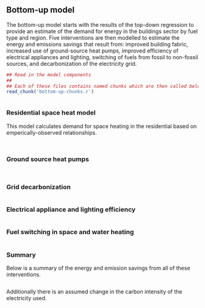 ## Bottom-up model

The bottom-up model starts with the results of the top-down regression to provide an estimate of the demand for energy in the buildings sector by fuel type and region.  Five interventions are then modelled to estimate the energy and emissions savings that result from: improved building fabric, increased use of ground-source heat pumps, improved efficiency of electrical appliances and lighting, switching of fuels from fossil to non-fossil sources, and decarbonization of the electricity grid.

```r
## Read in the model components
##
## Each of these files contains named chunks which are then called below.
read_chunk('bottom-up-chunks.r')
```

```r
```

### Residential space heat model

This model calculates demand for space heating in the residential based on emperically-observed relationships. 
```r
```

```r
```

### Ground source heat pumps
```r
```

```r
```

### Grid decarbonization
```r
```

### Electrical appliance and lighting efficiency

```r
```

### Fuel switching in space and water heating
```r
```

### Summary

Below is a summary of the energy and emission savings from all of these interventions.

```r
```

Additionally there is an assumed change in the carbon intensity of the electricity used.

```r
```
```r
```
